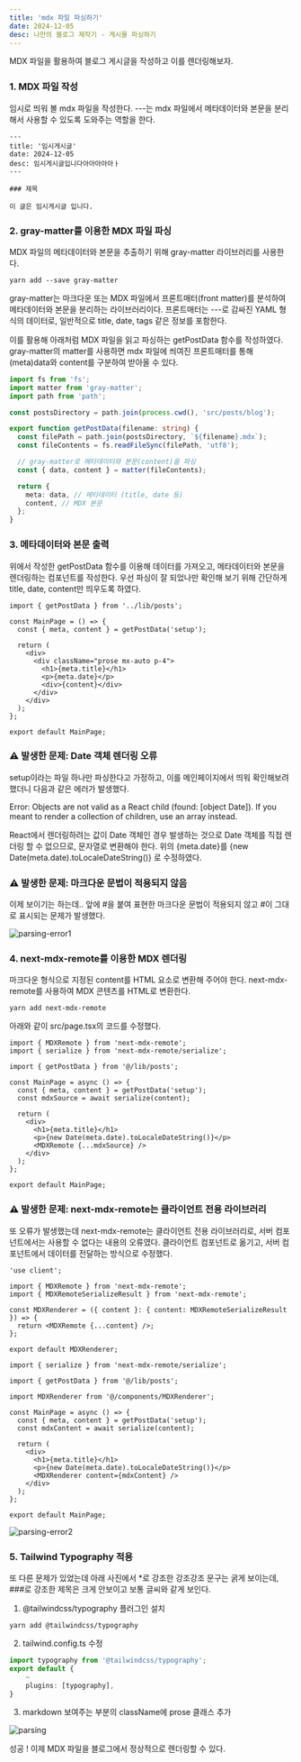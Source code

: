 ```yaml
---
title: 'mdx 파일 파싱하기'
date: 2024-12-05
desc: 나만의 블로그 제작기 - 게시물 파싱하기
---
```


MDX 파일을 활용하여 블로그 게시글을 작성하고 이를 렌더링해보자.

### 1. MDX 파일 작성

임시로 띄워 볼 mdx 파일을 작성한다.
---는 mdx 파일에서 메타데이터와 본문을 분리해서 사용할 수 있도록 도와주는 역할을 한다.

```mdx title="src/posts/blog/setup.tsx"
---
title: '임시게시글'
date: 2024-12-05
desc: 임시게시글입니다아아아아아ㅏ
---

### 제목

이 글은 임시게시글 입니다.
```

### 2. gray-matter를 이용한 MDX 파일 파싱

MDX 파일의 메타데이터와 본문을 추출하기 위해 gray-matter 라이브러리를 사용한다.

```shell
yarn add --save gray-matter
```

gray-matter는 마크다운 또는 MDX 파일에서 프론트매터(front matter)를 분석하여 메타데이터와 본문을 분리하는 라이브러리이다.
프론트매터는 ---로 감싸진 YAML 형식의 데이터로, 일반적으로 title, date, tags 같은 정보를 포함한다.

이를 활용해 아래처럼 MDX 파일을 읽고 파싱하는 getPostData 함수를 작성하였다.
gray-matter의 matter를 사용하면 mdx 파일에 씌여진 프론트매터를 통해 (meta)data와 content를 구분하여 받아올 수 있다.

```ts title="src/lib/posts.ts"
import fs from 'fs';
import matter from 'gray-matter';
import path from 'path';

const postsDirectory = path.join(process.cwd(), 'src/posts/blog');

export function getPostData(filename: string) {
  const filePath = path.join(postsDirectory, `${filename}.mdx`);
  const fileContents = fs.readFileSync(filePath, 'utf8');

  // gray-matter로 메타데이터와 본문(content)을 파싱
  const { data, content } = matter(fileContents);

  return {
    meta: data, // 메타데이터 (title, date 등)
    content, // MDX 본문
  };
}
```

### 3. 메타데이터와 본문 출력

위에서 작성한 getPostData 함수를 이용해 데이터를 가져오고, 메타데이터와 본문을 렌더링하는 컴포넌트를 작성한다.
우선 파싱이 잘 되었나만 확인해 보기 위해 간단하게 title, date, content만 띄우도록 하였다.

```tsx title="src/app/pages.tsx"
import { getPostData } from '../lib/posts';

const MainPage = () => {
  const { meta, content } = getPostData('setup');

  return (
    <div>
      <div className="prose mx-auto p-4">
        <h1>{meta.title}</h1>
        <p>{meta.date}</p>
        <div>{content}</div>
      </div>
    </div>
  );
};

export default MainPage;
```

### ⚠️ 발생한 문제: Date 객체 렌더링 오류

setup이라는 파일 하나만 파싱한다고 가정하고, 이를 메인페이지에서 띄워 확인해보려 했더니 다음과 같은 에러가 발생했다.

<Error>
  Error: Objects are not valid as a React child (found: [object Date]). If you
  meant to render a collection of children, use an array instead.
</Error>

React에서 렌더링하려는 값이 Date 객체인 경우 발생하는 것으로 Date 객체를 직접 렌더링 할 수 없으므로, 문자열로 변환해야 한다.
위의 <InlineCode>\{meta.date\}</InlineCode>를 <InlineCode>\{new Date(meta.date).toLocaleDateString()\}</InlineCode> 로 수정하였다.

### ⚠️ 발생한 문제: 마크다운 문법이 적용되지 않음

이제 보이기는 하는데.. 앞에 #을 붙여 표현한 마크다운 문법이 적용되지 않고 #이 그대로 표시되는 문제가 발생했다.

![parsing-error1](/images/posts/블로그개발/parsing/parsing1.png)

### 4. next-mdx-remote를 이용한 MDX 렌더링

마크다운 형식으로 지정된 content를 HTML 요소로 변환해 주어야 한다. next-mdx-remote를 사용하여 MDX 콘텐츠를 HTML로 변환한다.

```shell
yarn add next-mdx-remote
```

아래와 같이 src/page.tsx의 코드를 수정했다.

```tsx title="src/page.tsx
import { MDXRemote } from 'next-mdx-remote';
import { serialize } from 'next-mdx-remote/serialize';

import { getPostData } from '@/lib/posts';

const MainPage = async () => {
  const { meta, content } = getPostData('setup');
  const mdxSource = await serialize(content);

  return (
    <div>
      <h1>{meta.title}</h1>
      <p>{new Date(meta.date).toLocaleDateString()}</p>
      <MDXRemote {...mdxSource} />
    </div>
  );
};

export default MainPage;
```

### ⚠️ 발생한 문제: next-mdx-remote는 클라이언트 전용 라이브러리

또 오류가 발생했는데 next-mdx-remote는 클라이언트 전용 라이브러리로, 서버 컴포넌트에서는 사용할 수 없다는 내용의 오류였다.
클라이언트 컴포넌트로 옮기고, 서버 컴포넌트에서 데이터를 전달하는 방식으로 수정했다.

```tsx title="src/components/MDXRenderer.tsx"
'use client';

import { MDXRemote } from 'next-mdx-remote';
import { MDXRemoteSerializeResult } from 'next-mdx-remote';

const MDXRenderer = ({ content }: { content: MDXRemoteSerializeResult }) => {
  return <MDXRemote {...content} />;
};

export default MDXRenderer;
```

```tsx title="src/app/page.tsx"
import { serialize } from 'next-mdx-remote/serialize';

import { getPostData } from '@/lib/posts';

import MDXRenderer from '@/components/MDXRenderer';

const MainPage = async () => {
  const { meta, content } = getPostData('setup');
  const mdxContent = await serialize(content);

  return (
    <div>
      <h1>{meta.title}</h1>
      <p>{new Date(meta.date).toLocaleDateString()}</p>
      <MDXRenderer content={mdxContent} />
    </div>
  );
};

export default MainPage;
```

![parsing-error2](/images/posts/블로그개발/parsing/parsing2.png)

### 5. Tailwind Typography 적용

또 다른 문제가 있었는데 아래 사진에서 \*로 강조한 강조강조 문구는 굵게 보이는데, ###로 강조한 제목은 크게 안보이고 보통 글씨와 같게 보인다.

1. @tailwindcss/typography 플러그인 설치

```shell
yarn add @tailwindcss/typography
```

2. tailwind.config.ts 수정

```ts
import typography from '@tailwindcss/typography';
export default {
    ~
    plugins: [typography],
}
```

3. markdown 보여주는 부분의 className에 prose 클래스 추가

![parsing](/images/posts/블로그개발/parsing/parsing3.png)

성공 ! 이제 MDX 파일을 블로그에서 정상적으로 렌더링할 수 있다.
